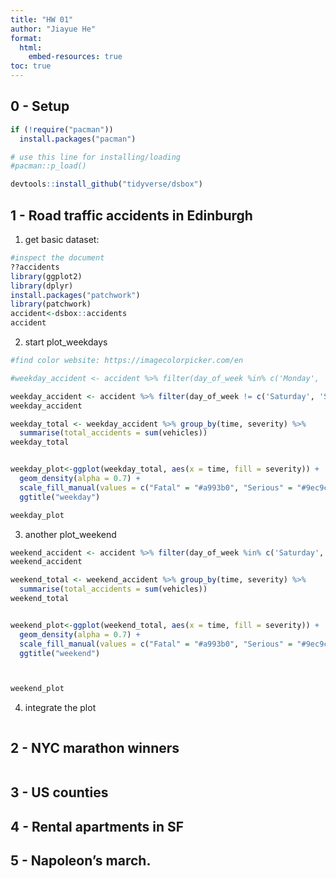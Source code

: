 ```yaml
---
title: "HW 01"
author: "Jiayue He"
format: 
  html:
    embed-resources: true
toc: true
---
```


## 0 - Setup

```r

if (!require("pacman")) 
  install.packages("pacman")

# use this line for installing/loading
#pacman::p_load() 

devtools::install_github("tidyverse/dsbox")
```

## 1 - Road traffic accidents in Edinburgh

1) get basic dataset: 
```r
#inspect the document
??accidents
library(ggplot2)
library(dplyr)
install.packages("patchwork")
library(patchwork)
accident<-dsbox::accidents
accident
```
2) start plot_weekdays 
```r

#find color website: https://imagecolorpicker.com/en

#weekday_accident <- accident %>% filter(day_of_week %in% c('Monday', 'Tuesday','Wednesday','Thursday','Friday'))

weekday_accident <- accident %>% filter(day_of_week != c('Saturday', 'Sunday'))
weekday_accident

weekday_total <- weekday_accident %>% group_by(time, severity) %>%
  summarise(total_accidents = sum(vehicles))
weekday_total


weekday_plot<-ggplot(weekday_total, aes(x = time, fill = severity)) +
  geom_density(alpha = 0.7) +
  scale_fill_manual(values = c("Fatal" = "#a993b0", "Serious" = "#9ec9c7", "Slight" = "#fef39f"))+ xlab("weekday") +
  ggtitle("weekday")

weekday_plot

```
3) another plot_weekend
```r


weekend_accident <- accident %>% filter(day_of_week %in% c('Saturday', 'Sunday'))
weekend_accident

weekend_total <- weekend_accident %>% group_by(time, severity) %>%
  summarise(total_accidents = sum(vehicles))
weekend_total


weekend_plot<-ggplot(weekend_total, aes(x = time, fill = severity)) +
  geom_density(alpha = 0.7) +
  scale_fill_manual(values = c("Fatal" = "#a993b0", "Serious" = "#9ec9c7", "Slight" = "#fef39f"))+ xlab("Time of day")+
  ggtitle("weekend")



weekend_plot

```
4) integrate the plot 
```r




```

## 2 - NYC marathon winners

```r

```

## 3 - US counties


## 4 - Rental apartments in SF


## 5 - Napoleon’s march.
